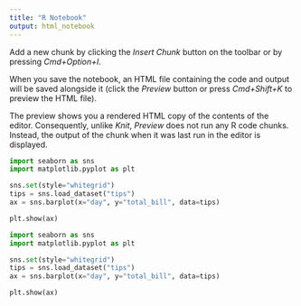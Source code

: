```yaml
---
title: "R Notebook"
output: html_notebook
---
```

Add a new chunk by clicking the *Insert Chunk* button on the toolbar or by pressing *Cmd+Option+I*.

When you save the notebook, an HTML file containing the code and output will be saved alongside it (click the *Preview* button or press *Cmd+Shift+K* to preview the HTML file). 

The preview shows you a rendered HTML copy of the contents of the editor. Consequently, unlike *Knit*, *Preview* does not run any R code chunks. Instead, the output of the chunk when it was last run in the editor is displayed.

```python

import seaborn as sns
import matplotlib.pyplot as plt

sns.set(style="whitegrid")
tips = sns.load_dataset("tips")
ax = sns.barplot(x="day", y="total_bill", data=tips)

plt.show(ax)

```


```python

import seaborn as sns
import matplotlib.pyplot as plt

sns.set(style="whitegrid")
tips = sns.load_dataset("tips")
ax = sns.barplot(x="day", y="total_bill", data=tips)

plt.show(ax)


```



